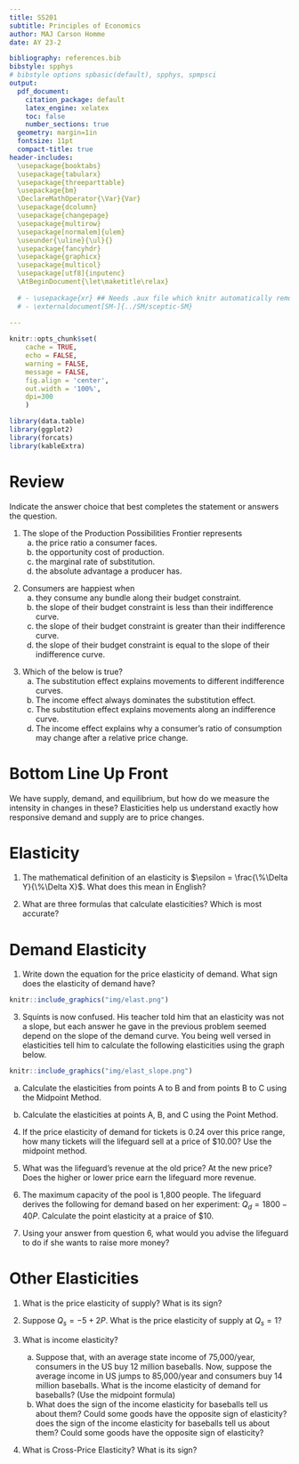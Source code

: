 ```yaml
---
title: SS201
subtitle: Principles of Economics
author: MAJ Carson Homme
date: AY 23-2

bibliography: references.bib
bibstyle: spphys
# bibstyle options spbasic(default), spphys, spmpsci
output:
  pdf_document:
    citation_package: default
    latex_engine: xelatex
    toc: false
    number_sections: true
  geometry: margin=1in
  fontsize: 11pt
  compact-title: true
header-includes: 
  \usepackage{booktabs}
  \usepackage{tabularx}
  \usepackage{threeparttable}
  \usepackage{bm}
  \DeclareMathOperator{\Var}{Var}
  \usepackage{dcolumn}
  \usepackage{changepage}
  \usepackage{multirow}
  \usepackage[normalem]{ulem}
  \useunder{\uline}{\ul}{}
  \usepackage{fancyhdr}
  \usepackage{graphicx}
  \usepackage{multicol}
  \usepackage[utf8]{inputenc}
  \AtBeginDocument{\let\maketitle\relax}
  
  # - \usepackage{xr} ## Needs .aux file which knitr automatically removes
  # - \externaldocument[SM-]{../SM/sceptic-SM}
  
---
```


```r
knitr::opts_chunk$set(
	cache = TRUE, 
	echo = FALSE, 
	warning = FALSE,
	message = FALSE,
	fig.align = 'center',
	out.width = '100%',
	dpi=300
	)
```

```r
library(data.table)
library(ggplot2)
library(forcats)
library(kableExtra)
```


\fancyhf{}
\begin{center}
    \Large
    \textbf{
    \textit{SS201: Principles of Economics} \\ 
    AY 23-2 \\ 
    }
    Lesson 8: Economic Welfare and Government Intervention
\end{center}
\fancyfoot[C]{\thepage}

# Review {#sec:review}

Indicate the answer choice that best completes the statement or answers the question.

1. The slope of the Production Possibilities Frontier represents
    a. the price ratio a consumer faces.
    b. the opportunity cost of production. 
    c. the marginal rate of substitution.
    d. the absolute advantage a producer has.

\vspace{0.5cm}

2. Consumers are happiest when
    a. they consume any bundle along their budget constraint.
    b. the slope of their budget constraint is less than their indifference curve.
    c. the slope of their budget constraint is greater than their indifference curve.
    d. the slope of their budget constraint is equal to the slope of their indifference curve.

\vspace{0.5cm}

3. Which of the below is true? 
    a. The substitution effect explains movements to different indifference curves.
    b. The income effect always dominates the substitution effect.
    c. The substitution effect explains movements along an indifference curve.
    d. The income effect explains why a consumer's ratio of consumption may change after a relative price change.

\vspace{0.5cm}

\pagebreak

\pagebreak

# Bottom Line Up Front {#sec:bluf}
We have supply, demand, and equilibrium, but how do we measure the intensity in changes in these? Elasticities help us understand exactly how responsive demand and supply are to price changes.

# Elasticity {#sec:elast}

1. The mathematical definition of an elasticity is $\epsilon = \frac{\%\Delta Y}{\%\Delta X}$. What does this mean in English?
\vspace{3cm}

2. What are three formulas that calculate elasticities? Which is most accurate?
\vspace{5cm}

# Demand Elasticity {#sec:demand}

1. Write down the equation for the price elasticity of demand. What sign does the elasticity of demand have?
\vspace{3cm}

\hspace{0.5cm}  \begin{minipage}[t]{0.55\textwidth}
    \vspace{0pt}
2. Squints Palladorous needs some help with his economics homework. His teacher gave him the graphs of 5 different demand curves for 5 different goods below with the following instructions:
    
    \hspace{0.75cm} a. Below each graph, label the graph with a description of the type of elasticity demand shown: perfectly elastic, elastic, unit elastic, inelastic, perfectly inelastic (there is exactly one graph of each type).

    \hspace{0.75cm} b. Below each graph, write down the value or range of values for elasticity that correspond to this type of demand elasticity.

    \hspace{0.75cm} c. Each graph pertains to one of the following goods: Babe Ruth Baseball Cards, home appliances, insulin, eggs, and beef. Match each graph to a good that fits the picture best, assuming that each good matches one picture.

\end{minipage}
\hfill
\begin{minipage}[t]{0.35\textwidth}
    \vspace{0pt}
    \centering
    \includegraphics[width=\linewidth]{img/squints.jpg}
\end{minipage}

\vspace{1cm}

```r
knitr::include_graphics("img/elast.png")
```

\pagebreak

3. Squints is now confused. His teacher told him that an elasticity was not a slope, but each answer he gave in the previous problem seemed depend on the slope of the demand curve. You being well versed in elasticities tell him to calculate the following elasticities using the graph below.

```r
knitr::include_graphics("img/elast_slope.png")
```

\hspace{2cm} a. Calculate the elasticities from points A to B and from points B to C using the Midpoint Method. \vspace{3cm}
    
\hspace{2cm} b. Calculate the elasticities at points A, B, and C using the Point Method. \vspace{3cm}

\pagebreak

\hspace{0.5cm}  \begin{minipage}[t]{0.55\textwidth}
    \vspace{0pt}
The head lifeguard of a swimming pool decides to try to increase revenue by increasing the price of a ticket from \$7.50 to \$10.00. At a price of \$7.50, she sold 1500 tickets.

\end{minipage}
\hfill
\begin{minipage}[t]{0.35\textwidth}
    \vspace{0pt}
    \centering
    \includegraphics[width=\linewidth]{img/wendy.jpg}
\end{minipage}

\vspace{1cm}

4. If the price elasticity of demand for tickets is 0.24 over this price range, how many tickets will the lifeguard sell at a price of $10.00? Use the midpoint method. \vspace{3cm}

5. What was the lifeguard’s revenue at the old price? At the new price? Does the higher or lower price earn the lifeguard more revenue. \vspace{3cm}

6. The maximum capacity of the pool is 1,800 people. The lifeguard derives the following for demand based on her experiment: $Q_d =1800 - 40P$. Calculate the point elasticity at a praice of \$10. \vspace{3cm}

7. Using your answer from question 6, what would you advise the lifeguard to do if she wants to raise more money? \vspace{3cm}



\pagebreak
# Other Elasticities {#sec:other}

1. What is the price elasticity of supply? What is its sign? \vspace{3cm}

2. Suppose $Q_s = -5 + 2P$. What is the price elasticity of supply at $Q_s=1$? \vspace{3cm}

3. What is income elasticity? \vspace{3cm}

    a. Suppose that, with an average state income of 75,000/year, consumers in the US buy 12 million baseballs. Now, suppose the average income in US jumps to 85,000/year and consumers buy 14 million baseballs. What is the income elasticity of demand for baseballs? (Use the midpoint formula) 
    \vspace{3cm}
    b. What does the sign of the income elasticity for baseballs tell us about them? Could some goods have the opposite sign of elasticity?does the sign of the income elasticity for baseballs tell us about them? Could some goods have the opposite sign of elasticity?
    \vspace{3cm}
4. What is Cross-Price Elasticity? What is its sign?


